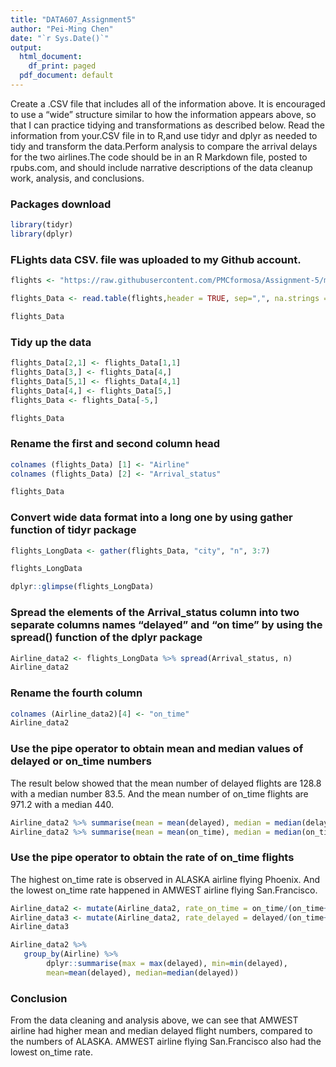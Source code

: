 ```yaml
---
title: "DATA607_Assignment5"
author: "Pei-Ming Chen"
date: "`r Sys.Date()`"
output:
  html_document:
    df_print: paged
  pdf_document: default
---
```

Create a .CSV file that includes all of the information above. It is encouraged to use a “wide” structure similar to how the information appears above, so that I  can practice tidying and transformations as described below. Read the information from your.CSV file in to R,and use tidyr and dplyr as needed to tidy and transform the data.Perform analysis to compare the arrival delays for the two airlines.The code should be in an R Markdown file, posted to rpubs.com, and should include narrative descriptions of the data cleanup work, analysis, and conclusions.

### Packages download

```r
library(tidyr)
library(dplyr)
```

### FLights data CSV. file was uploaded to my Github account. 

```r
flights <- "https://raw.githubusercontent.com/PMCformosa/Assignment-5/main/Data_Flights.csv"

flights_Data <- read.table(flights,header = TRUE, sep=",", na.strings = c("","NA"))

flights_Data 
```

### Tidy up the data 

```r
flights_Data[2,1] <- flights_Data[1,1]
flights_Data[3,] <- flights_Data[4,] 
flights_Data[5,1] <- flights_Data[4,1]
flights_Data[4,] <- flights_Data[5,] 
flights_Data <- flights_Data[-5,]

flights_Data 
```

### Rename the first and second column head
```r
colnames (flights_Data) [1] <- "Airline"
colnames (flights_Data) [2] <- "Arrival_status"

flights_Data

```

### Convert wide data format into a long one by using gather function of tidyr package
```r
flights_LongData <- gather(flights_Data, "city", "n", 3:7)

flights_LongData
```

```r
dplyr::glimpse(flights_LongData)
```
### Spread the elements of the Arrival_status column into two separate columns names "delayed" and "on time" by using the spread() function of the dplyr package
```r
Airline_data2 <- flights_LongData %>% spread(Arrival_status, n)
Airline_data2
```
### Rename the fourth column 
```r
colnames (Airline_data2)[4] <- "on_time"
Airline_data2
```
### Use the pipe operator to obtain mean and median values of delayed or on_time numbers
The result below showed that the mean number of delayed flights are 128.8 with a median number 83.5. And the mean number of on_time flights are 971.2 with a median 440. 
```r
Airline_data2 %>% summarise(mean = mean(delayed), median = median(delayed), n = n())
Airline_data2 %>% summarise(mean = mean(on_time), median = median(on_time), n = n())

```


### Use the pipe operator to obtain the rate of on_time flights 
The highest on_time rate is observed in ALASKA airline flying Phoenix. And the lowest on_time rate happened in AMWEST airline flying San.Francisco. 

```r
Airline_data2 <- mutate(Airline_data2, rate_on_time = on_time/(on_time+delayed))
Airline_data3 <- mutate(Airline_data2, rate_delayed = delayed/(on_time+delayed))
Airline_data3
```

```r
Airline_data2 %>% 
   group_by(Airline) %>% 
        dplyr::summarise(max = max(delayed), min=min(delayed),
        mean=mean(delayed), median=median(delayed))
```

### Conclusion 
From the data cleaning and analysis above, we can see that AMWEST airline had higher mean and median delayed flight numbers, compared to the numbers of ALASKA. AMWEST airline flying San.Francisco also had the lowest on_time rate.  
